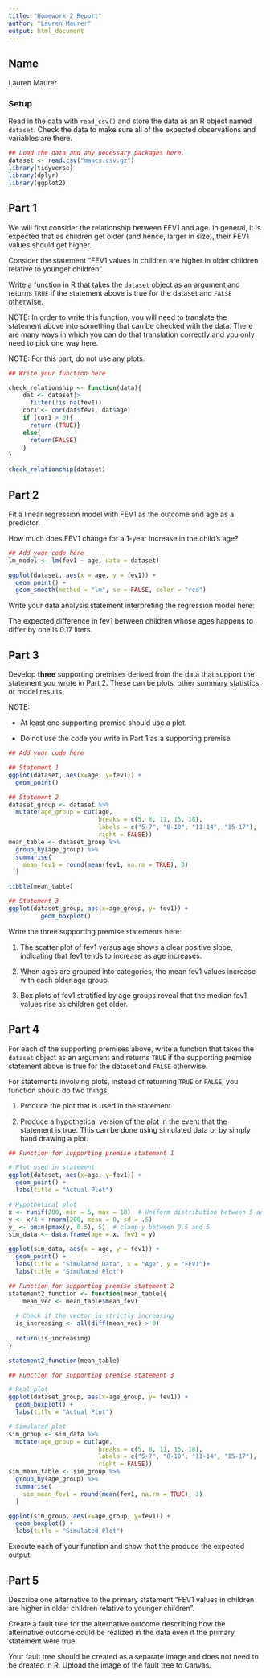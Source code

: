 ```yaml
---
title: "Homework 2 Report"
author: "Lauren Maurer"
output: html_document
---
```



## Name

Lauren Maurer

### Setup

Read in the data with `read_csv()` and store the data as an R object named `dataset`. Check the data to make sure all of the expected observations and variables are there.


```r
## Load the data and any necessary packages here.
dataset <- read.csv("maacs.csv.gz")
library(tidyverse)
library(dplyr)
library(ggplot2)
```

## Part 1

We will first consider the relationship between FEV1 and age. In general, it is expected that as children get older (and hence, larger in size), their FEV1 values should get higher. 

Consider the statement "FEV1 values in children are higher in older children relative to younger children". 

Write a function in R that takes the `dataset` object as an argument and returns `TRUE` if the statement above is true for the dataset and `FALSE` otherwise. 

NOTE: In order to write this function, you will need to translate the statement above into something that can be checked with the data. There are many ways in which you can do that translation correctly and you only need to pick one way here. 

NOTE: For this part, do not use any plots.

```r
## Write your function here

check_relationship <- function(data){
    dat <- dataset|>
      filter(!is.na(fev1))
    cor1 <- cor(dat$fev1, dat$age)
    if (cor1 > 0){
      return (TRUE)}
    else{
      return(FALSE)
    }
}

check_relationship(dataset)
```


## Part 2

Fit a linear regression model with FEV1 as the outcome and age as a predictor.

How much does FEV1 change for a 1-year increase in the child's age? 

```r
## Add your code here
lm_model <- lm(fev1 ~ age, data = dataset)

ggplot(dataset, aes(x = age, y = fev1)) + 
  geom_point() + 
  geom_smooth(method = "lm", se = FALSE, color = "red")

```


Write your data analysis statement interpreting the regression model here:

The expected difference in fev1 between children whose ages happens to differ by one is 0.17 liters. 


## Part 3

Develop **three** supporting premises derived from the data that support the statement you wrote in Part 2. These can be plots, other summary statistics, or model results. 

NOTE: 

* At least one supporting premise should use a plot.

* Do not use the code you write in Part 1 as a supporting premise

```r
## Add your code here

## Statement 1
ggplot(dataset, aes(x=age, y=fev1)) +
  geom_point()

## Statement 2
dataset_group <- dataset %>%
  mutate(age_group = cut(age,
                         breaks = c(5, 8, 11, 15, 18),
                         labels = c("5-7", "8-10", "11-14", "15-17"),
                         right = FALSE))
mean_table <- dataset_group %>%
  group_by(age_group) %>%
  summarise(
    mean_fev1 = round(mean(fev1, na.rm = TRUE), 3)
  )

tibble(mean_table)

## Statement 3
ggplot(dataset_group, aes(x=age_group, y= fev1)) + 
         geom_boxplot()
```


Write the three supporting premise statements here:

1. The scatter plot of fev1 versus age shows a clear positive slope, indicating that fev1 tends to increase as age increases.

2. When ages are grouped into categories, the mean fev1 values increase with each older age group.

3. Box plots of fev1 stratified by age groups reveal that the median fev1 values rise as children get older.


## Part 4

For each of the supporting premises above, write a function that takes the `dataset` object as an argument and returns `TRUE` if the supporting premise statement above is true for the dataset and `FALSE` otherwise. 

For statements involving plots, instead of returning `TRUE` or `FALSE`, you function should do two things:

1. Produce the plot that is used in the statement

2. Produce a hypothetical version of the plot in the event that the statement is true. This can be done using simulated data or by simply hand drawing a plot.


```r
## Function for supporting premise statement 1

# Plot used in statement
ggplot(dataset, aes(x=age, y=fev1)) +
  geom_point() +
  labs(title = "Actual Plot")

# Hypothetical plot
x <- runif(200, min = 5, max = 18)  # Uniform distribution between 5 and 18
y <- x/4 + rnorm(200, mean = 0, sd = .5)
y_ <- pmin(pmax(y, 0.5), 5)  # clamp y between 0.5 and 5
sim_data <- data.frame(age = x, fev1 = y)

ggplot(sim_data, aes(x = age, y = fev1)) +
  geom_point() +
  labs(title = "Simulated Data", x = "Age", y = "FEV1")+
  labs(title = "Simulated Plot")
```


```r
## Function for supporting premise statement 2
statement2_function <- function(mean_table){
    mean_vec <- mean_table$mean_fev1
  
  # Check if the vector is strictly increasing
  is_increasing <- all(diff(mean_vec) > 0)
  
  return(is_increasing)
}

statement2_function(mean_table)
```


```r
## Function for supporting premise statement 3

# Real plot
ggplot(dataset_group, aes(x=age_group, y= fev1)) + 
  geom_boxplot() +
  labs(title = "Actual Plot")

# Simulated plot
sim_group <- sim_data %>%
  mutate(age_group = cut(age,
                         breaks = c(5, 8, 11, 15, 18),
                         labels = c("5-7", "8-10", "11-14", "15-17"),
                         right = FALSE))
sim_mean_table <- sim_group %>%
  group_by(age_group) %>%
  summarise(
    sim_mean_fev1 = round(mean(fev1, na.rm = TRUE), 3)
  )

ggplot(sim_group, aes(x=age_group, y=fev1)) +
  geom_boxplot() +
  labs(title = "Simulated Plot")
```

Execute each of your function and show that the produce the expected output.




## Part 5

Describe one alternative to the primary statement "FEV1 values in children are higher in older children relative to younger children". 

Create a fault tree for the alternative outcome describing how the alternative outcome could be realized in the data even if the primary statement were true.

Your fault tree should be created as a separate image and does not need to be created in R. Upload the image of the fault tree to Canvas.


